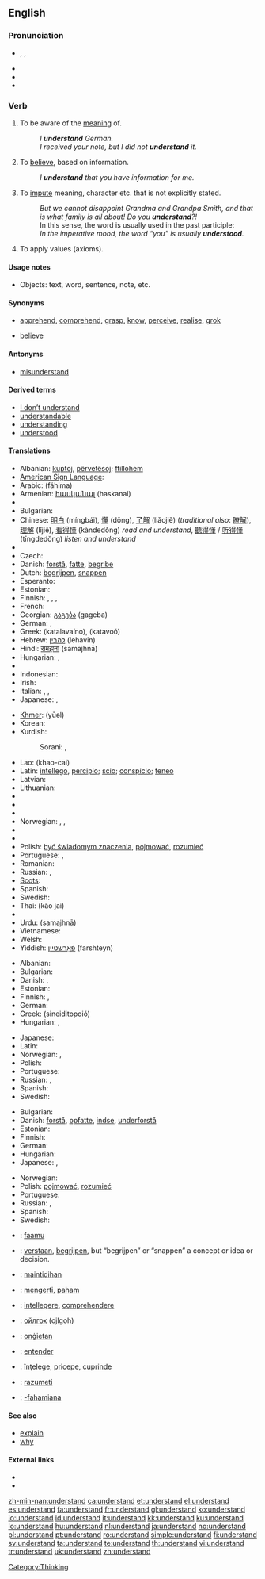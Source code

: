 ==English==

{{rank|fear|evening|ground|429|understand|fine|law|show}}

===Pronunciation===
* {{enPR|ŭn"də(r)-stănd'}}, {{IPA|/ˌʌn.də(r)ˈstænd/}}, {{SAMPA|/%Vnd@(r)"st{nd/}}
* {{audio|en-us-understand.ogg|Audio (US)}}
* {{rhymes|ænd}}
* {{hyphenation|un|der|stand}}

===Verb===
{{en-verb|understands|understanding|understood}}

# {{transitive}} To be aware of the [[meaning]] of.
#: ''I '''understand''' German.''
#: ''I received your note, but I did not '''understand''' it.''
# To [[believe]], based on information.
#: ''I '''understand''' that you have information for me.''
# To [[impute]] meaning, character etc. that is not explicitly stated.
#: ''But we cannot disappoint Grandma and Grandpa Smith, and that is what family is all about! Do you '''understand'''?!''
#: In this sense, the word is usually used in the past participle:
#: ''In the imperative mood, the word “you” is usually '''understood'''.''
# To apply values (axioms).

====Usage notes====
* Objects: text, word, sentence, note, etc.

====Synonyms====
* {{sense|to know the meaning}} [[apprehend]], [[comprehend]], [[grasp]], [[know]], [[perceive]], [[realise]], [[grok]]
* {{sense|to believe}} [[believe]]

====Antonyms====
* [[misunderstand]]

====Derived terms====
* [[I don't understand|I don’t understand]]
* [[understandable]]
* [[understanding]]
* [[understood]]

====Translations====
{{trans-top|to be aware of the meaning of}}
* Albanian: [[kuptoj]], [[përvetësoj]]; [[ftillohem]]
* [[American Sign Language]]: {{tø|ase|SmallO@NearSfhead-PalmBack Release}}
* Arabic: {{Arab|[[فهم]]}} (fáhima)
* Armenian: [[հասկանալ]] (haskanal)
* {{trreq|Basque}}
* Bulgarian: {{t+|bg|разбирам|tr=razbiram|sc=Cyrl}}
* Chinese: [[明白]] (míngbái), [[懂]] (dǒng), [[了解]] (liǎojiě) (''traditional also'': [[瞭解]]), [[理解]] (lǐjiě), [[看得懂]] (kàndedǒng) ''read and understand'', [[聽得懂]] / [[听得懂]] (tīngdedǒng) ''listen and understand''
* {{trreq|Croatian}}
* Czech: {{t-|cs|rozumět}}
* Danish: [[forstå]], [[fatte]], [[begribe]]
* Dutch: [[begrijpen]], [[snappen]] {{italbrac|“verstaan” usually means “to hear clearly”. You “verstaan” an utterance}}
* Esperanto: {{t-|eo|kompreni|xs=Esperanto}}
* Estonian: {{t|et|mõistma}}
* Finnish: {{t+|fi|ymmärtää}}, {{t+|fi|osata}}, {{t-|fi|tajuta}}, {{t+|fi|käsittää}}
* French: {{t+|fr|comprendre}}
* Georgian: [[გაგება]] (gageba)
* German: {{t+|de|verstehen}}, {{t+|de|begreifen}}
* Greek: {{t+|el|καταλαβαίνω|sc=Grek}} (katalavaíno), {{t+|el|κατανοώ|sc=Grek}} (katavoó)
* Hebrew: [[להבין]] (lehavin)
* Hindi: [[समझना]] (samajhnā)
* Hungarian: {{t+|hu|ért}}, {{t+|hu|felfog}}
* {{trreq|Icelandic}}
* Indonesian: {{t+|id|paham|alt=memahami|xs=Indonesian}}
* Irish: {{t-|ga|tuig|xs=Irish}}
* Italian: {{t+|it|capire}}, {{t+|it|comprendere}}, {{t+|it|intendere}}
* Japanese: {{t-|ja|分かる|tr=wakaru|sc=Jpan}}, {{t-|ja|理解する|tr=rikai suru|sc=Jpan}}
{{trans-mid}}
* [[Khmer]]: {{Khmr|[[យល់]]}} (yūəl)
* Korean: {{ko-inline|이해하다|ihaehada}}
* Kurdish:
*: Sorani: {{t|ku|تێگه‌یشت|tr=taegayshtin|sc=ku-Arab}}, {{t|ku|سه‌ر لێ ده‌رچون|tr=sar laedarchoon|sc=ku-Arab}}
* Lao: {{Laoo|[[ເຂົ້າໃຈ]]}} (khao-cai)
* Latin: [[intellego]], [[percipio]]; [[scio]]; [[conspicio]]; [[teneo]]
* Latvian: {{t|lv|saprast|xs=Latvian}}
* Lithuanian: {{t-|lt|suprasti|xs=Lithuanian}}
* {{trreq|Maltese}}
* {{trreq|Maori}}
* {{trreq|Mongolian}}
* Norwegian: {{t+|no|forstå}}, {{t+|no|skjønne}},  {{t+|no|kunne}}
* {{trreq|Old English}}
* {{trreq|Persian}}
* Polish: [[być świadomym znaczenia]], [[pojmować]], [[rozumieć]]
* Portuguese: {{t+|pt|compreender}}, {{t+|pt|entender}}
* Romanian: {{t|ro|intelege|alt=a intelege}}
* Russian: {{t+|ru|понимать|tr=ponimát’|sc=Cyrl}} {{impf}}, {{t+|ru|понять|tr=ponját’|sc=Cyrl}} {{pf}}
* [[Scots]]: {{tø|sco|ken|xs=Scots}}
* Spanish: {{t+|es|entender}}
* Swedish: {{t+|sv|förstå}}
* Thai: {{Thai|[[เข้าใจ]]}} (kâo jai)
* {{trreq|Turkish}}
* Urdu: {{ur-Arab|[[سمجهنا]]}} (samajhnā)
* Vietnamese: {{t+|vi|hiểu|xs=Vietnamese}}
* Welsh: {{t+|cy|deall|xs=Welsh}}
* Yiddish: [[פֿאַרשטיין]] (farshteyn)
{{trans-bottom}}

{{trans-top|to believe, based on information}}
* Albanian: {{t+|sq|besoj|xs=Albanian}}
* Bulgarian: {{t+|bg|разбирам|tr=razbiram|sc=Cyrl}}
* Danish: {{t+|da|forstå}}, {{t-|da|mene}}
* Estonian: {{t|et|aru saama}}
* Finnish: {{t+|fi|ymmärtää}}, {{t+|fi|uskoa}}
* German: {{t+|de|verstehen}}
* Greek: {{t|el|συνειδητοποιώ|sc=Grek}} (sineiditopoió)
* Hungarian: {{t|hu|értesül}}, {{t+|hu|tud}}
{{trans-mid}}
* Japanese: {{t+|ja|信じる|tr=shinjiru|sc=Jpan}}
* Latin: {{t+|la|credo}}
* Norwegian: {{t+|no|forstå}},  {{t+|no|skjønne}}
* Polish: {{t+|pl|rozumieć}}
* Portuguese: {{t+|pt|acreditar}}
* Russian: {{t+|ru|понимать|tr=ponimát’|sc=Cyrl}} {{impf}}, {{t+|ru|понять|tr=ponját’|sc=Cyrl}} {{pf}}
* Spanish: {{t+|es|entender}}
* Swedish: {{t+|sv|förstå}}
{{trans-bottom}}

{{trans-top|to impute meaning, character etc. that is not explicitly stated}}
* Bulgarian: {{t+|bg|разбирам|tr=razbiram|sc=Cyrl}}
* Danish: [[forstå]], [[opfatte]], [[indse]], [[underforstå]]
* Estonian: {{t|et|mõistma}}
* Finnish: {{t+|fi|ymmärtää}}
* German: {{t+|de|verstehen}}
* Hungarian: {{t+|hu|megért}}
* Japanese: {{t-|ja|分かる|tr=wakaru|sc=Jpan}}, {{t-|ja|理解する|tr=rikai suru|sc=Jpan}}
{{trans-mid}}
* Norwegian: {{t+|no|forstå}}
* Polish: [[pojmować]], [[rozumieć]]
* Portuguese: {{t+|pt|compreender}}
* Russian: {{t+|ru|понимать|tr=ponimát’|sc=Cyrl}} {{impf}}, {{t+|ru|понять|tr=ponját’|sc=Cyrl}} {{pf}}
* Spanish: {{t+|es|comprender}}
* Swedish: {{t+|sv|förstå}}
{{trans-bottom}}

{{trans-top|to apply values (axioms)}}
{{trans-mid}}
{{trans-bottom}}

{{checktrans-top}}
* {{ttbc|Bambara}}: [[faamu]]
* {{ttbc|Dutch}}: [[verstaan]], [[begrijpen]], but “begrijpen” or “snappen” a concept or idea or decision.
* {{ttbc|Filipino}}: [[maintidihan]]
* {{ttbc|Indonesian}}: [[mengerti]], [[paham]]
* {{ttbc|Latin}}: [[intellegere]], [[comprehendere]]
{{checktrans-mid}}
* {{ttbc|Mongolian}}: [[ойлгох]] (ojlgoh)
* {{ttbc|Old English}}: [[ongietan|onġietan]]
* {{ttbc|Portuguese}}: [[entender]]
* {{ttbc|Romanian}}: [[înţelege]], [[pricepe]], [[cuprinde]]
* {{ttbc|Slovene}}: [[razumeti]]
* {{ttbc|Swahili}}: [[-fahamiana]]
{{checktrans-bottom}}

====See also====
* [[explain]]
* [[why]]

====External links====
* {{R:Webster 1913}}
* {{R:Century 1911}}

[[Category:Thinking]]

[[zh-min-nan:understand]]
[[ca:understand]]
[[et:understand]]
[[el:understand]]
[[es:understand]]
[[fa:understand]]
[[fr:understand]]
[[gl:understand]]
[[ko:understand]]
[[io:understand]]
[[id:understand]]
[[it:understand]]
[[kk:understand]]
[[ku:understand]]
[[lo:understand]]
[[hu:understand]]
[[nl:understand]]
[[ja:understand]]
[[no:understand]]
[[pl:understand]]
[[pt:understand]]
[[ro:understand]]
[[simple:understand]]
[[fi:understand]]
[[sv:understand]]
[[ta:understand]]
[[te:understand]]
[[th:understand]]
[[vi:understand]]
[[tr:understand]]
[[uk:understand]]
[[zh:understand]]